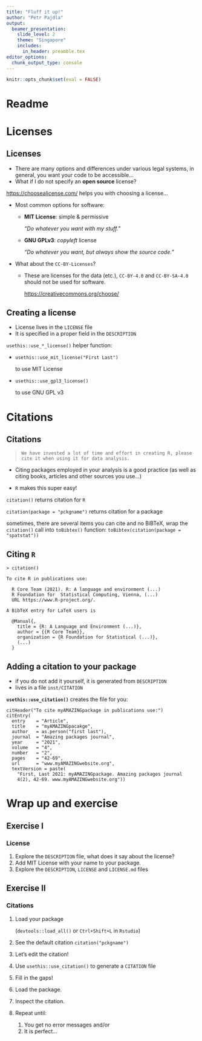 ```yaml
---
title: "Fluff it up!"
author: "Petr Pajdla"
output: 
  beamer_presentation:
    slide_level: 2
    theme: "Singapore"
    includes:
      in_header: preamble.tex
editor_options: 
  chunk_output_type: console
---
```


```r
knitr::opts_chunk$set(eval = FALSE)
```

# Readme

# Licenses

## Licenses

- There are many options and differences under various legal systems, in general, you want your code to be accessible...
- What if I do not specify an **open source** license?

[https://choosealicense.com/](https://choosealicense.com/) helps you with choosing a license...

- Most common options for software:

    - **MIT License**: simple & permissive
        
        *"Do whatever you want with my stuff."*
        
    - **GNU GPLv3**: *copyleft* license
    
        *"Do whatever you want, but always show the source code."*

\scriptsize        
- What about the `CC-BY-Licenses`?

    - \scriptsize These are licenses for the data (etc.), `CC-BY-4.0` and `CC-BY-SA-4.0` should not be used for software.
    
        [https://creativecommons.org/choose/](https://creativecommons.org/choose/)

## Creating a license

- License lives in the `LICENSE` file
- It is specified in a proper field in the `DESCRIPTION`

`usethis::use_*_license()` helper function:

- `usethis::use_mit_license("First Last")`

    to use MIT License
    
- `usethis::use_gpl3_license()`

    to use GNU GPL v3

# Citations

## Citations

> `We have invested a lot of time and effort in creating R, please cite it when using it for data analysis.`

- Citing packages employed in your analysis is a good practice 
(as well as citing books, articles and other sources you use...)

- `R` makes this super easy!

`citation()` returns citation for `R`

`citation(package = "pckgname")` returns citation for a package

\footnotesize
sometimes, there are several items you can cite and no BiBTeX, wrap the `citation()` call into `toBibtex()` function: `toBibtex(citation(package = "spatstat"))`

## Citing `R`

\footnotesize

```
> citation()

To cite R in publications use:

  R Core Team (2021). R: A language and environment (...) 
  R Foundation for  Statistical Computing, Vienna, (...)
  URL https://www.R-project.org/.

A BibTeX entry for LaTeX users is

  @Manual{,
    title = {R: A Language and Environment (...)},
    author = {{R Core Team}},
    organization = {R Foundation for Statistical (...)},
    (...)
  }
```

## Adding a citation to your package

- if you do not add it yourself, it is generated from `DESCRIPTION`
- lives in a file `inst/CITATION`

**`usethis::use_citation()`** creates the file for you:

\scriptsize
```
citHeader("To cite myAMAZINGpackage in publications use:")
citEntry(
  entry    = "Article",
  title    = "myAMAZINGpacakge",
  author   = as.person("first last"),
  journal  = "Amazing packages journal",
  year     = "2021",
  volume   = "4",
  number   = "2",
  pages    = "42-69",
  url      = "www.myAMAZINGwebsite.org",
  textVersion = paste(
    "First, Last 2021: myAMAZINGpackage. Amazing packages journal
    4(2), 42-69. www.myAMAZINGwebsite.org"))
```

# Wrap up and exercise

## Exercise I

### License

1. Explore the `DESCRIPTION` file, what does it say about the license?
2. Add MIT License with your name to your package.
3. Explore the `DESCRIPTION`, `LICENSE` and `LICENSE.md` files

## Exercise II

### Citations

1. Load your package

    (`devtools::load_all()` or `Ctrl+Shift+L` in `Rstudio`)
    
2. See the default citation `citation("pckgname")`

3. Let's edit the citation!

4. Use `usethis::use_citation()` to generate a `CITATION` file

5. Fill in the gaps!

6. Load the package.

7. Inspect the citation.

8. Repeat until:
    
    1. You get no error messages and/or
    2. It is perfect...


<!-- 
Petr: Fluffy context (README, LICENSE, inst/CITATION, Contribution guidelines, Code of conduct, ...)
30mins
Fluff your package up!
More mighty wizards: The usethis package
What a good README contains
How to find the right license
How to make your package citable and how to cite other packages (and why!)
Fostering a community around your package
-->